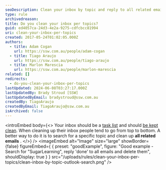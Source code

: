 ```yaml
---
seoDescription: Clean your inbox by topic and reply to all related emails to keep your task list organized.
type: rule
archivedreason:
title: Do you clean your inbox per topics?
guid: ed4057ca-24d3-4e2a-9275-cdfcbcc81994
uri: clean-your-inbox-per-topics
created: 2017-05-24T01:02:05.000Z
authors:
  - title: Adam Cogan
    url: https://ssw.com.au/people/adam-cogan
  - title: Tiago Araujo
    url: https://ssw.com.au/people/tiago-araujo
  - title: Marlon Marescia
    url: https://ssw.com.au/people/marlon-marescia
related: []
redirects:
  - do-you-clean-your-inbox-per-topics
lastUpdated: 2024-06-08T03:27:17.000Z
lastUpdatedBy: Brady Stroud [SSW]
lastUpdatedByEmail: bradystroud@ssw.com.au
createdBy: TiagoAraujo
createdByEmail: TiagoAraujo@ssw.com.au
isArchived: false
---
```


<introEmbed
  body={<>
Your inbox should be a [task list](/dones-is-your-inbox-a-task-list-only) and should [be kept clean](/dones-do-you-reply-done-and-delete-the-original-email). When cleaning up their inbox people tend to go from top to bottom. A better way to do it is to search for a specific topic and clean up **all related emails** .
  </>}
/>
<imageEmbed
  alt="Image"
  size="large"
  showBorder={false}
  figureEmbed={ {
    preset: "goodExample",
    figure: "Good example - Search for \"SugarLearning\", reply 'done' to all emails and delete them",
    shouldDisplay: true
  } }
  src="/uploads/rules/clean-your-inbox-per-topics/clean-inbox-by-topic-outlook-search.png"
/>
